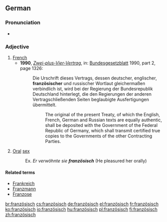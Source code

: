 {{also|Französisch}}
==German==

===Pronunciation===
* {{IPA|/franˈtsøːzɪʃ/|lang=de}}

===Adjective===
{{head|de|adjective}}

# [[French]]
#* '''1990''', ''[[s:de:Zwei-plus-Vier-Vertrag|Zwei-plus-Vier-Vertrag]]'', in: [[w:de:Bundesgesetzblatt (Deutschland)|Bundesgesetzblatt]] 1990, part 2, page 1326:
#*: Die Urschrift dieses Vertrags, dessen deutscher, englischer, '''französischer''' und russischer Wortlaut gleichermaßen verbindlich ist, wird bei der Regierung der Bundesrepublik Deutschland hinterlegt, die den Regierungen der anderen Vertragschließenden Seiten beglaubigte Ausfertigungen übermittelt. 
#*:: The original of the present Treaty, of which the English, French, German and Russian texts are equally authentic, shall be deposited with the Government of the Federal Republic of Germany, which shall transmit certified true copies to the Governments of the other Contracting Parties.
# {{colloquial|lang=de}} [[Oral]] [[sex]]
#: Ex. ''Er verwöhnte sie '''französisch''''' (He pleasured her orally)

====Related terms====
* [[Frankreich]]
* [[Franzmann]]
* [[Franzose]]

[[br:französisch]]
[[cs:französisch]]
[[de:französisch]]
[[el:französisch]]
[[fr:französisch]]
[[ko:französisch]]
[[io:französisch]]
[[hu:französisch]]
[[pl:französisch]]
[[fi:französisch]]
[[zh:französisch]]